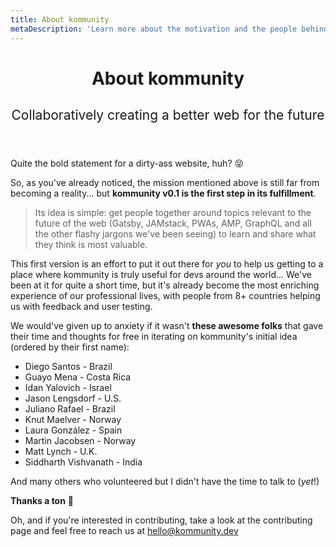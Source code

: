 ```yaml
---
title: About kommunity
metaDescription: 'Learn more about the motivation and the people behind the kompanion project'
---
```



<header class="text_center">
  <h1>About kommunity</h1>
  <h2 style="font-family: var(--bodyFamily); font-weight: normal; text-align: center;">
    Collaboratively creating a better web for the future
  </h2>
</header>

Quite the bold statement for a dirty-ass website, huh? 😝

So, as you've already noticed, the mission mentioned above is still far from becoming a reality... but **kommunity v0.1 is the first step in its fulfillment**.

> Its idea is simple: get people together around topics relevant to the future of the web (Gatsby, JAMstack, PWAs, AMP, GraphQL and all the other flashy jargons we've been seeing) to learn and share what they think is most valuable.

This first version is an effort to put it out there for _you_ to help us getting to a place where kommunity is truly useful for devs around the world... We've been at it for quite a short time, but it's already become the most enriching experience of our professional lives, with people from 8+ countries helping us with feedback and user testing.

We would've given up to anxiety if it wasn't **these awesome folks** that gave their time and thoughts for free in iterating on kommunity's initial idea (ordered by their first name):

- Diego Santos - Brazil
- Guayo Mena - Costa Rica
- Idan Yalovich - Israel
- Jason Lengsdorf - U.S.
- Juliano Rafael - Brazil
- Knut Maelver - Norway
- Laura González - Spain
- Martin Jacobsen - Norway
- Matt Lynch - U.K.
- Siddharth Vishvanath - India

And many others who volunteered but I didn't have the time to talk to (_yet_!)

**Thanks a ton** 💜

Oh, and if you're interested in contributing, take a look at the <Link to="/contributing">contributing page</Link> and feel free to reach us at <a href="mailto:hello@kommunity.dev">hello@kommunity.dev</a>
